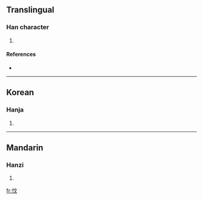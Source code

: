 ==Translingual==

===Han character===
{{Han char|rn=61|rad=心|as=04|sn=7|four=|canj=心卜大 (PYK)}}

# {{defn|Han|sort=心04}}

====References====
* {{Han ref|kx=0377.110|dkj=10351|dj=0704.040|hdz=42278.050|uh=5FDF|ud=24543}}

----

==Korean==

===Hanja===
{{ko-hanja|hangeul=민|eumhun=|rv=min|mr=min|y=min}}

# {{defn|Korean}}

----

==Mandarin==

===Hanzi===
{{cmn-hanzi|pin=[[mín]] ([[min2]])|wg=min<sup>2</sup>}}

# {{defn|Mandarin}}

[[fr:忟]]